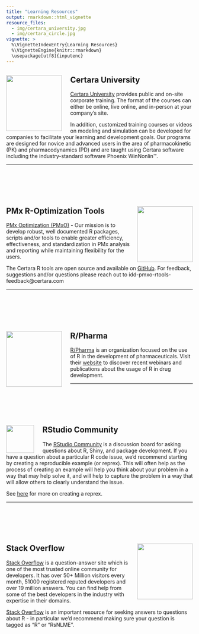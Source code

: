 ```yaml
---
title: "Learning Resources"
output: rmarkdown::html_vignette
resource_files:
  - img/certara_university.jpg
  - img/certara_circle.jpg
vignette: >
  %\VignetteIndexEntry{Learning Resources}
  %\VignetteEngine{knitr::rmarkdown}
  \usepackage[utf8]{inputenc}
---
```


## Certara University <img src='img/certara_university.jpg' align="left" height="150"  style = "padding-right: 20px" />

[Certara University](https://www.certara.com/training/certara-university/) provides public and on-site corporate training.  The format of the courses can either be online, live online, and in-person at your company’s site.

In addition, customized training courses or videos on modeling and simulation can be developed for companies to facilitate your learning and development goals. Our programs are designed for novice and advanced users in the area of pharmacokinetic (PK) and pharmacodynamics (PD) and are taught using Certara software including the industry-standard software Phoenix WinNonlin™.

---

<br/><br/>
<br/><br/>

## PMx R-Optimization Tools <img src='img/certara_circle.jpg' align="right" height="150" />

[PMx Optimization (PMxO)](https://certara.github.io/PMxRtools/) - Our mission is to develop robust, well documented R packages, scripts and/or tools to enable greater efficiency, effectiveness, and standardization in PMx analysis and reporting while maintaining flexibility for the users.

The Certara R tools are open source and available on [GitHub](https://github.com/certara/PMxRtools). For feedback, suggestions and/or questions please reach out to idd-pmxo-rtools-feedback@certara.com

---

<br/><br/>
<br/><br/>

## R/Pharma <img src='	https://rinpharma.com/media/logo_hu7da996d8ce7178f65929875a2132de7e_457633_300x300_fit_lanczos_2.png' align="left" height="150"  style = "padding-right: 20px" />

[R/Pharma](https://rinpharma.com/) is an organization focused on the use of R in the development of pharmaceuticals. Visit their [website](https://rinpharma.com/publication/) to discover recent webinars and publications about the usage of R in drug development.

---

<br/><br/>
<br/><br/>


## RStudio Community <img src='https://community.rstudio.com/uploads/default/original/3X/f/3/f3dee137ae4175a718cafe9ddea2a950e080150b.png' align="left" height="75" style = "padding-right: 20px" />

The [RStudio Community](https://community.rstudio.com/) is a discussion board for asking questions about R, Shiny, and package development. If you have a question about a particular R code issue, we’d recommend starting by creating a reproducible example (or reprex). This will often help as the process of creating an example will help you think about your problem in a way that may help solve it, and will help to capture the problem in a way that will allow others to clearly understand the issue. 

See [here](https://www.tidyverse.org/help/) for more on creating a reprex.

---

<br/><br/>
<br/><br/>

## Stack Overflow <img src='https://miro.medium.com/max/2400/0*UEtwA2ask7vQYW06.png' align="right" height="150" />

[Stack Overflow](https://stackoverflow.com/) is a question-answer site which is one of the most trusted online community for developers. It has over 50+ Million visitors every month, 51000 registered reputed developers and over 19 million answers. You can find help from some of the best developers in the industry with expertise in their domains.

[Stack Overflow](https://stackoverflow.com/) is an important resource for seeking answers to questions about R - in particular we’d recommend making sure your question is tagged as "R" or "RsNLME".

